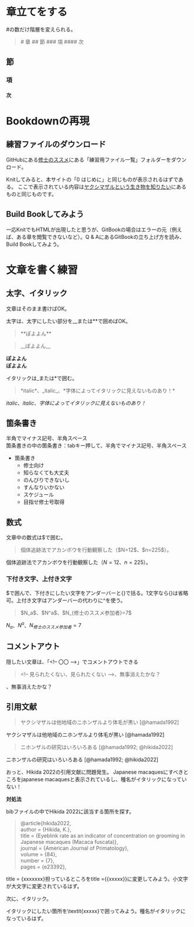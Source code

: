 # 章立てをする
\#の数だけ階層を変えられる。

> \# 章
> \#\# 節
> \#\#\# 項
> \#\#\#\# 次

## 節
### 項
#### 次


# Bookdownの再現 
## 練習ファイルのダウンロード
GitHubにある[修士のススメ](https://github.com/tabutan/GetStartedMaster.git)にある「練習用ファイル一覧」フォルダーをダウンロード。

Knitしてみると、本サイトの「0 はじめに」と同じものが表示されるはずである。
ここで表示されている内容は[ヤクシマザルという生き物を知りたい](https://tabutan.github.io/yakuzaru/)にあるものと同じものです。

## Build Bookしてみよう
一応KnitでもHTMLが出現したと思うが、GitBookの場合はエラーの元（例えば、ある章を閲覧できないなど）。Q & AにあるGitBookの立ち上げ方を読み、Build Bookしてみよう。


# 文章を書く練習

## 太字、イタリック
文章はそのまま書けばOK。

太字は、太字にしたい部分を\_\_または\*\*で囲めばOK。

> \*\*ぽよよん\*\*

>\_\_ぽよよん\_\_

**ぽよよん** <br>
__ぽよよん__

イタリックは\_または\*で囲む。

> \*italic\*、\_italic\_、\*字体によってイタリックに見えないものあり！\*

*italic*、_italic_、*字体によってイタリックに見えないものあり！*

## 箇条書き
半角でマイナス記号、半角スペース　<br>
箇条書きの中の箇条書き：tabキー押して、半角でマイナス記号、半角スペース

- 箇条書き
  - 修士向け
  - 知らなくても大丈夫
  - のんびりできないし
  - すんなりいかない
  - スケジュール
  - 目指せ修士号取得
  
## 数式
文章中の数式は\$で囲む。

> 個体追跡法でアカンボウを行動観察した（\$N=12\$、\$n=225\$）。

個体追跡法でアカンボウを行動観察した（$N=12$、$n=225$）。

### 下付き文字、上付き文字
\$で囲んで、下付きにしたい文字をアンダーバーと{}で括る。1文字なら{}は省略可。上付き文字はアンダーバーの代わりに^を使う。

> \$N_a\$、\$N^a\$、\$N_{修士のススメ参加者}=7\$

$N_a$、$N^a$、$N_{修士のススメ参加者}=7$

## コメントアウト
隠したい文章は、「\<!-- 〇〇 \-->」でコメントアウトできる 

> \<!-- 見られたくない、見られたくない \-->、無事消えたかな？

<!-- 見られたくない、見られたくない -->、無事消えたかな？

## 引用文献
>ヤクシマザルは他地域のニホンザルより体毛が黒い [\@hamada1992]

ヤクシマザルは他地域のニホンザルより体毛が黒い [@hamada1992]

> ニホンザルの研究はいろいろある [\@hamada1992; \@hikida2022]

ニホンザルの研究はいろいろある [@hamada1992; @hikida2022]

おっと、Hikida 2022の引用文献に問題発生。
Japanese macaquesにすべきところをjapanese macaquesと表示されているし、種名がイタリックになっていない！

**対処法**

bibファイルの中でHikida 2022に該当する箇所を探す。

>\@article{hikida2022,<br>
author = {Hikida, K.},<br>
title = {Eyeblink rate as an indicator of concentration on grooming in Japanese macaques (Macaca fuscata)},<br>
journal = {American Journal of Primatology},<br>
volume = {84},<br>
number = {7},<br>
pages = {e23392},

title = {xxxxxxx}担っているところをtitle ={{xxxxx}}に変更してみよう。小文字が大文字に変更されているはず。

次に、イタリック。

イタリックにしたい箇所を\\textit{xxxxx}で囲ってみよう。種名がイタリックになっているはず。
